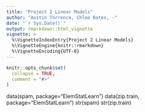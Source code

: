 ```yaml
---
title: "Project 2 Linear Models"
author: "Austin Torrence, Chloe Bates, -"
date: "`r Sys.Date()`"
output: rmarkdown::html_vignette
vignette: >
  %\VignetteIndexEntry{Project 2 Linear Models}
  %\VignetteEngine{knitr::rmarkdown}
  %\VignetteEncoding{UTF-8}
---
```


```r
knitr::opts_chunk$set(
  collapse = TRUE,
  comment = "#>"
)
```

data(spam, package="ElemStatLearn")
data(zip.train, package="ElemStatLearn")
str(spam)
str(zip.train)
